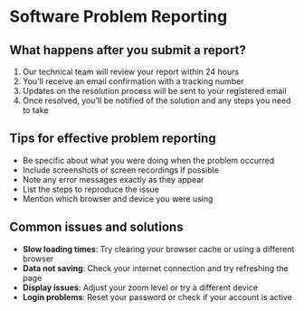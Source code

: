 
# Software Problem Reporting

<PageHeader
  heading="Software Problem Reporting"
  text="Report any software issues or bugs you encounter while using the platform."
/>

<SoftwareProblemForm />

## What happens after you submit a report?

1. Our technical team will review your report within 24 hours
2. You'll receive an email confirmation with a tracking number
3. Updates on the resolution process will be sent to your registered email
4. Once resolved, you'll be notified of the solution and any steps you need to take

## Tips for effective problem reporting

- Be specific about what you were doing when the problem occurred
- Include screenshots or screen recordings if possible
- Note any error messages exactly as they appear
- List the steps to reproduce the issue
- Mention which browser and device you were using

## Common issues and solutions

- **Slow loading times**: Try clearing your browser cache or using a different browser
- **Data not saving**: Check your internet connection and try refreshing the page
- **Display issues**: Adjust your zoom level or try a different device
- **Login problems**: Reset your password or check if your account is active
